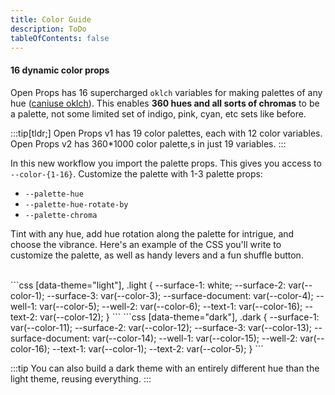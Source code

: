 ```yaml
---
title: Color Guide
description: ToDo
tableOfContents: false
---
```



#### 16 dynamic color props

Open Props has 16 supercharged `oklch` variables for making palettes 
of any hue ([caniuse oklch](https://caniuse.com/mdn-css_types_color_oklch)). This enables 
**360 hues and all sorts of chromas** to be a palette, not some limited 
set of indigo, pink, cyan, etc sets like before. 

:::tip[tldr;]
Open Props v1 has 19 color palettes, each with 12 color variables.
Open Props v2 has 360*1000 color palette,s in just 19 variables.
:::

In this new workflow you import the palette props. This gives you access to 
`--color-{1-16}`. Customize the palette with 1-3 palette props: 
- `--palette-hue`
- `--palette-hue-rotate-by`
- `--palette-chroma`

Tint with any hue, add hue rotation along the palette for intrigue, 
and choose the vibrance. Here's an example of the CSS you'll write to customize 
the palette, as well as handy levers and a fun shuffle button.

<br/>

<Palettes client:visible />

<Tabs>
	<TabItem label="Light">
		```css
		[data-theme="light"], .light {
			--surface-1: white;
			--surface-2: var(--color-1);
			--surface-3: var(--color-3);
			--surface-document: var(--color-4);
			--well-1: var(--color-5);
			--well-2: var(--color-6);
			--text-1: var(--color-16);
			--text-2: var(--color-12);
		}
		```
  </TabItem>
  <TabItem label="Dark">
		```css
		[data-theme="dark"], .dark {
			--surface-1: var(--color-11);
			--surface-2: var(--color-12);
			--surface-3: var(--color-13);
			--surface-document: var(--color-14);
			--well-1: var(--color-15);
			--well-2: var(--color-16);
			--text-1: var(--color-1);
			--text-2: var(--color-5);
		}
		```
	</TabItem>
</Tabs>

:::tip
You can also build a dark theme with an entirely different 
hue than the light theme, reusing everything.
:::

